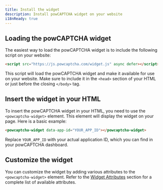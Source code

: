 ```yaml
---
title: Install the widget
description: Install powCAPTCHA widget on your website
i18nReady: true
---
```



## Loading the powCAPTCHA widget

The easiest way to load the powCAPTCHA widget is to include the following script on your website:

```html
<script src="https://js.powcaptcha.com/widget.js" async defer></script>
```
This script will load the powCAPTCHA widget and make it available for use on your website. Make sure to include it in the `<head>` section of your HTML or just before the closing `</body>` tag.

## Insert the widget in your HTML

To insert the powCAPTCHA widget in your HTML, you need to use the `<powcaptcha-widget>` element. This element will display the widget on your page. Here is a basic example:

```html
<powcaptcha-widget data-app-id="YOUR_APP_ID"></powcaptcha-widget>
```

Replace `YOUR_APP_ID` with your actual application ID, which you can find in your powCAPTCHA dashboard.
## Customize the widget
You can customize the widget by adding various attributes to the `<powcaptcha-widget>` element. Refer to the [Widget Attributes](/en/widget-attributes/) section for a complete list of available attributes.
